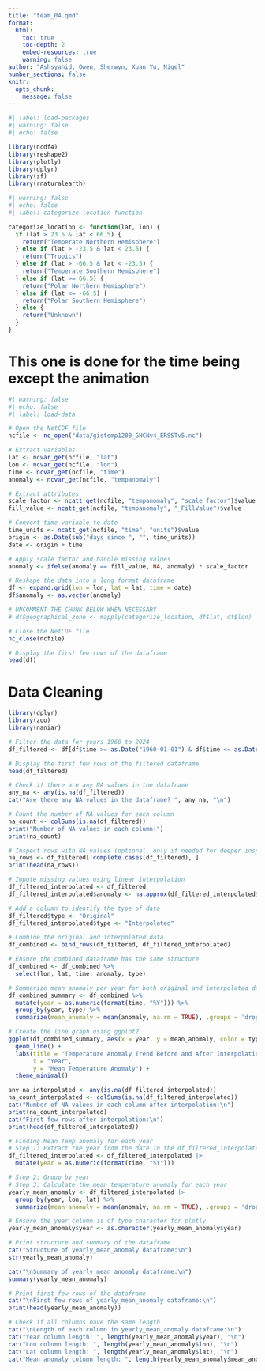 ```yaml
---
title: "team_04.qmd"
format: 
  html:
    toc: true
    toc-depth: 2
    embed-resources: true
    warning: false
author: "Ashsyahid, Owen, Sherwyn, Xuan Yu, Nigel"
number_sections: false
knitr:
  opts_chunk:
    message: false
---
```


```r
#| label: load-packages
#| warning: false
#| echo: false

library(ncdf4)
library(reshape2)
library(plotly)
library(dplyr)
library(sf)
library(rnaturalearth)
```

```r
#| warning: false
#| echo: false
#| label: categorize-location-function

categorize_location <- function(lat, lon) {
  if (lat > 23.5 & lat < 66.5) {
    return("Temperate Northern Hemisphere")
  } else if (lat > -23.5 & lat < 23.5) {
    return("Tropics")
  } else if (lat > -66.5 & lat < -23.5) {
    return("Temperate Southern Hemisphere")
  } else if (lat >= 66.5) {
    return("Polar Northern Hemisphere")
  } else if (lat <= -66.5) {
    return("Polar Southern Hemisphere")
  } else {
    return("Unknown")
  }
}

```

# This one is done for the time being except the animation
```r
#| warning: false
#| echo: false
#| label: load-data

# Open the NetCDF file
ncfile <- nc_open("data/gistemp1200_GHCNv4_ERSSTv5.nc")

# Extract variables
lat <- ncvar_get(ncfile, "lat")
lon <- ncvar_get(ncfile, "lon")
time <- ncvar_get(ncfile, "time")
anomaly <- ncvar_get(ncfile, "tempanomaly")

# Extract attributes
scale_factor <- ncatt_get(ncfile, "tempanomaly", "scale_factor")$value
fill_value <- ncatt_get(ncfile, "tempanomaly", "_FillValue")$value

# Convert time variable to date
time_units <- ncatt_get(ncfile, "time", "units")$value
origin <- as.Date(sub("days since ", "", time_units))
date <- origin + time

# Apply scale factor and handle missing values
anomaly <- ifelse(anomaly == fill_value, NA, anomaly) * scale_factor

# Reshape the data into a long format dataframe
df <- expand.grid(lon = lon, lat = lat, time = date)
df$anomaly <- as.vector(anomaly)

# UNCOMMENT THE CHUNK BELOW WHEN NECESSARY
# df$geographical_zone <- mapply(categorize_location, df$lat, df$lon)

# Close the NetCDF file
nc_close(ncfile)

# Display the first few rows of the dataframe
head(df)

```

# Data Cleaning
```r
library(dplyr)
library(zoo)
library(naniar)

# Filter the data for years 1960 to 2024
df_filtered <- df[df$time >= as.Date("1960-01-01") & df$time <= as.Date("2024-12-31"), ]

# Display the first few rows of the filtered dataframe
head(df_filtered)

# Check if there are any NA values in the dataframe
any_na <- any(is.na(df_filtered))
cat("Are there any NA values in the dataframe? ", any_na, "\n")

# Count the number of NA values for each column
na_count <- colSums(is.na(df_filtered))
print("Number of NA values in each column:")
print(na_count)

# Inspect rows with NA values (optional, only if needed for deeper inspection)
na_rows <- df_filtered[!complete.cases(df_filtered), ]
print(head(na_rows))

# Impute missing values using linear interpolation
df_filtered_interpolated <- df_filtered
df_filtered_interpolated$anomaly <- na.approx(df_filtered_interpolated$anomaly, na.rm = FALSE)

# Add a column to identify the type of data
df_filtered$type <- "Original"
df_filtered_interpolated$type <- "Interpolated"

# Combine the original and interpolated data
df_combined <- bind_rows(df_filtered, df_filtered_interpolated)

# Ensure the combined dataframe has the same structure
df_combined <- df_combined %>%
  select(lon, lat, time, anomaly, type)

# Summarize mean anomaly per year for both original and interpolated data
df_combined_summary <- df_combined %>%
  mutate(year = as.numeric(format(time, "%Y"))) %>%
  group_by(year, type) %>%
  summarize(mean_anomaly = mean(anomaly, na.rm = TRUE), .groups = 'drop')

# Create the line graph using ggplot2
ggplot(df_combined_summary, aes(x = year, y = mean_anomaly, color = type)) +
  geom_line() +
  labs(title = "Temperature Anomaly Trend Before and After Interpolation",
       x = "Year",
       y = "Mean Temperature Anomaly") +
  theme_minimal()

any_na_interpolated <- any(is.na(df_filtered_interpolated))
na_count_interpolated <- colSums(is.na(df_filtered_interpolated))
cat("Number of NA values in each column after interpolation:\n")
print(na_count_interpolated)
cat("First few rows after interpolation:\n")
print(head(df_filtered_interpolated))

# Finding Mean Temp anomaly for each year
# Step 1: Extract the year from the date in the df_filtered_interpolated dataframe
df_filtered_interpolated <- df_filtered_interpolated |>
  mutate(year = as.numeric(format(time, "%Y")))

# Step 2: Group by year
# Step 3: Calculate the mean temperature anomaly for each year
yearly_mean_anomaly <- df_filtered_interpolated |>
  group_by(year, lon, lat) %>%
  summarize(mean_anomaly = mean(anomaly, na.rm = TRUE), .groups = 'drop')

# Ensure the year column is of type character for plotly
yearly_mean_anomaly$year <- as.character(yearly_mean_anomaly$year)

# Print structure and summary of the dataframe
cat("Structure of yearly_mean_anomaly dataframe:\n")
str(yearly_mean_anomaly)

cat("\nSummary of yearly_mean_anomaly dataframe:\n")
summary(yearly_mean_anomaly)

# Print first few rows of the dataframe
cat("\nFirst few rows of yearly_mean_anomaly dataframe:\n")
print(head(yearly_mean_anomaly))

# Check if all columns have the same length
cat("\nLength of each column in yearly_mean_anomaly dataframe:\n")
cat("Year column length: ", length(yearly_mean_anomaly$year), "\n")
cat("Lon column length: ", length(yearly_mean_anomaly$lon), "\n")
cat("Lat column length: ", length(yearly_mean_anomaly$lat), "\n")
cat("Mean anomaly column length: ", length(yearly_mean_anomaly$mean_anomaly), "\n")

```
